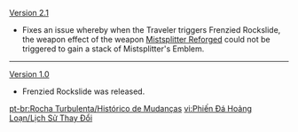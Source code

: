 {{Change History/Header}}
[[Version 2.1]]
* Fixes an issue whereby when the Traveler triggers Frenzied Rockslide, the weapon effect of the weapon [[Mistsplitter Reforged]] could not be triggered to gain a stack of Mistsplitter's Emblem.
----
[[Version 1.0]]
* Frenzied Rockslide was released.
<noinclude>


[[pt-br:Rocha Turbulenta/Histórico de Mudanças]]
[[vi:Phiến Đá Hoảng Loạn/Lịch Sử Thay Đổi]]
</noinclude>